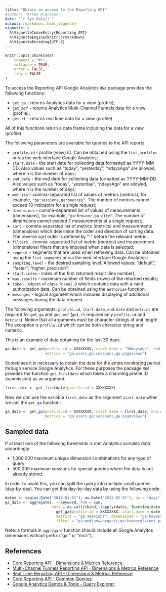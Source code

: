 ```yaml
---
title: "Obtain an access to the Reporting API"
#author: "Artem Klevtsov"
date: "`r Sys.Date()`"
output: rmarkdown::html_vignette
vignette: >
  %\VignetteIndexEntry{Reporting API}
  %\VignetteEngine{knitr::rmarkdown}
  %\VignetteEncoding{UTF-8}
---
```


```r
knitr::opts_chunk$set(
    comment = "#>",
    collapse = TRUE,
    error = FALSE,
    tidy = FALSE
)
```
 
To access the Reporting API Google Analytics `RGA` package provides the following functions:

* `get_ga` - returns Analytics data for a view (profile);
* `get_mcf` - returns Analytics Multi-Channel Funnels data for a view (profile);
* `get_rt` - returns real time data for a view (profile).

All of this functions return a data frame including the data for a view (profile).

The following parameters are available for queries to the API reports:

* `profile.id` - profile (view) ID. Can be obtained using the `list_profiles` or via the web interface Google Analytics;
* `start.date` - the start date for collecting data formatted as YYYY-MM-DD. Also values such as "today", "yesterday", "ndaysAgo" are allowed, where n is the number of days;
* `end.date` - the end date for collecting data formatted as YYYY-MM-DD. Also values such as "today", "yesterday", "ndaysAgo" are allowed, where n is the number of days;
* `metrics` -  comma-separated list of values ​​of metrics (metrics), for example, `"ga:sessions,ga:bounces"`. The number of metrics cannot exceed 10 indicators for a single request;
* `dimensions` - comma-separated list of values ​​of measurements (dimensions), for example, `"ga:browser,ga:city"`. The number of dimensions cannot exceed 7 measurements at a single request;
* `sort` - comma-separated list of metrics (metrics) and measurements (dimensions) which determine the order and direction of sorting data. The reverse sort order is defined by “-“ before the relevant metric;
* `filters` - comma-separated list of metric (metrics) and measurement (dimensions) filters that are imposed when data is selected;
* `segment` - segments that are used when retrieving data. Can be obtained using the `list_segments` or via the web interface Google Analytics;
* `sampling.level` - the desired sampling level. Allowed values: "default", "faster", "higher_precision";
* `start.index` - index of the first returned result (line number);
* `max.results` - maximum number of fields (rows) of the returned results;
* `token` - object of class `Token2.0` which contains data with a valid authorization data. Can be obtained using the `authorize` function;
* `messages` - logical argument which includes displaying of additional messages during the data request.

The following arguments: `profile.id`, `start.date`, `end.date` and `metrics` are required for `get_ga` and `get_mcf` (`get_rt` requires only `profile.id` and `metrics`). Notice that all arguments must be character strings of unit length. The exception is `profile.id` which can be both character string and numeric.

This is an example of data obtaining for the last 30 days:

```r
ga_data <- get_ga(profile.id = XXXXXXXX, start.date = "30daysAgo", end.date = "yesterday",
                  metrics = "ga:users,ga:sessions,ga:pageviews")
```

Sometimes it is necessary to obtain the data for the entire monitoring period through service Google Analytics. For these purposes the package `RGA` provides the function `get_firstdate` which takes a charming profile ID (submission) as an argument:

```r
first_date <- get_firstdate(profile.id = XXXXXXXX)
```

Now we can use the variable `first_date` as the argument `start.date` when we call the `get_ga` function:

```r
ga_data <- get_ga(profile.id = XXXXXXXX, start.date = first_date, end.date = "yesterday",
                  metrics = "ga:users,ga:sessions,ga:pageviews")
```

## Sampled data

If at least one of the following thresholds is met Analytics samples data accordingly:

* 1,000,000 maximum unique dimension combinations for any type of query;
* 500,000 maximum sessions for special queries where the data is not already stored.

In order to avoid this, you can split the query into multiple small queries (day-by-day). You can get this day-by-day data by using the following code:

```r
dates <- seq(as.Date("2012-01-01"), as.Date("2012-02-01"), by = "days")
ga_data <- aggregate(. ~ keyword, FUN = sum,
                     data = do.call(rbind, lapply(dates, function(date) {
                       get_ga(profile.id = XXXXXXXX, start.date = date, end.date = date,
                       metrics = "ga:sessions", dimensions = "ga:keyword",
                       filter = "ga:medium==organic;ga:keyword!=(not provided);ga:keyword!=(not set)")})))
```

Note: a formula in `aggregate` function should include all Google Analyitcs dimensions without prefix ("ga:" or "mcf:").

## References

- [Core Reporting API - Dimensions & Metrics Reference](https://developers.google.com/analytics/devguides/reporting/core/dimsmets);
- [Multi-Channel Funnels Reporting API - Dimensions & Metrics Reference](https://developers.google.com/analytics/devguides/reporting/mcf/dimsmets/)
- [Real Time Reporting API - Dimensions & Metrics Reference](https://developers.google.com/analytics/devguides/reporting/realtime/dimsmets/)
- [Core Reporting API - Common Queries](https://developers.google.com/analytics/devguides/reporting/core/v3/common-queries);
- [Google Analytics Demos & Tools - Query Explorer](https://ga-dev-tools.appspot.com/explorer/);
